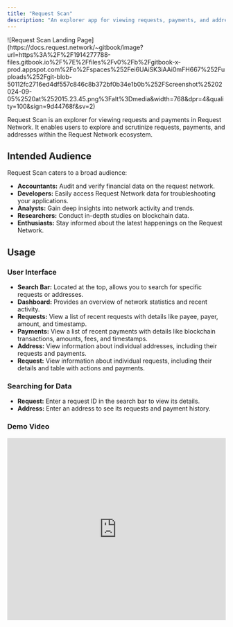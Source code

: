 ```yaml
---
title: "Request Scan"
description: "An explorer app for viewing requests, payments, and addresses in Request Network."
---
```


<Frame caption="Request Scan Landing Page">
  ![Request Scan Landing
  Page](https://docs.request.network/~gitbook/image?url=https%3A%2F%2F1914277788-files.gitbook.io%2F%7E%2Ffiles%2Fv0%2Fb%2Fgitbook-x-prod.appspot.com%2Fo%2Fspaces%252Fei6UAiSK3iAAi0mFH667%252Fuploads%252Fgit-blob-50112fc2716ed4df557c846c8b372bf0b34e1b0b%252FScreenshot%25202024-09-05%2520at%252015.23.45.png%3Falt%3Dmedia&width=768&dpr=4&quality=100&sign=9d44768f&sv=2)
</Frame>
<CardGroup cols={3}>
<Card title="Try it out" href="https://scan.request.network" icon="joystick" horizontal/>
<Card title="Demo Video" href="/general/request-scan#demo-video" icon="play" horizontal/>
<Card title="View Source" href="https://github.com/RequestNetwork/request-scan" icon="square-info" horizontal/>
</CardGroup>

Request Scan is an explorer for viewing requests and payments in Request Network. It enables users to explore and scrutinize requests, payments, and addresses within the Request Network ecosystem.

## Intended Audience

Request Scan caters to a broad audience:

- **Accountants:** Audit and verify financial data on the request network.
- **Developers:** Easily access Request Network data for troubleshooting your applications.
- **Analysts:** Gain deep insights into network activity and trends.
- **Researchers:** Conduct in-depth studies on blockchain data.
- **Enthusiasts:** Stay informed about the latest happenings on the Request Network.

## Usage

### **User Interface**

- **Search Bar:** Located at the top, allows you to search for specific requests or addresses.
- **Dashboard:** Provides an overview of network statistics and recent activity.
- **Requests:** View a list of recent requests with details like payee, payer, amount, and timestamp.
- **Payments:** View a list of recent payments with details like blockchain transactions, amounts, fees, and timestamps.
- **Address:** View information about individual addresses, including their requests and payments.
- **Request:** View information about individual requests, including their details and table with actions and payments.

### **Searching for Data**

- **Request:** Enter a request ID in the search bar to view its details.
- **Address:** Enter an address to see its requests and payment history.

### Demo Video

<Frame caption="Request Scan Demo Video">
  <iframe
    width="100%"
    height="420"
    src="https://www.youtube.com/embed/lHjeVCvMoU0"
    title="Request Scan - Demo"
    frameborder="0"
    allow="accelerometer; autoplay; clipboard-write; encrypted-media; gyroscope; picture-in-picture; web-share"
    referrerpolicy="strict-origin-when-cross-origin"
    allowfullscreen
  ></iframe>
</Frame>
